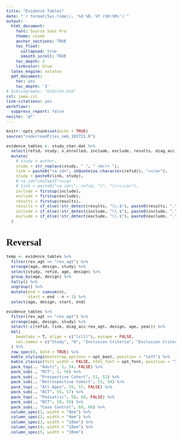 ```yaml
---
title: "Evidence Tables"
date: "`r format(Sys.time(), '%d %B, %Y (%H:%M)')`"
output:
  html_document:
    font: Source Sans Pro
    theme: cosmo
    anchor_sections: TRUE
    toc_float: 
      collapsed: true
      smooth_scroll: TRUE
    toc_depth: 3
    linkcolor: blue
  latex_engine: xelatex
  pdf_document:
    toc: yes
    toc_depth: '3'
# bibliography: "bib/cho.bib"
csl: jama.csl
link-citations: yes
workflowr:
  suppress_report: false
nocite: '@*'
---
```


```{=html}
<style type="text/css">
  body{
  font-size: 9.5pt;
  font-family: Source Sans Pro;
}

.list-group-item.active, .list-group-item.active:hover, .list-group-item.active:focus {
  color: #090909;
  background-color: #0909093d;
}

.lightable-classic.lightable-hover tbody tr:hover {
    background-color: #c5d4e4;
}
.btn-xs, .btn-group-xs>.btn { 
display: none; 
}

.btn-default {
display: none !important; 
}

:target {  /* fix target location so caption appears */
    display: block;    
    position: relative;     
    top: -60px;
    visibility: hidden;
}

</style>
```

```r
knitr::opts_chunk$set(echo = TRUE)
source("code/readFiles_nmb_102721.R")

```

```r
evidence_tables <- study_char.dat %>%
  select(refid, study, n_enrolled, include, exclude, results, diag_acc:rev_agt, design, age, year) %>%
  mutate(
    # study = author,
    study = str_replace(study, " ", " <br/> "),
    link = paste0("<a id=", shQuote(as.character(refid)), "></a>"),
    study = paste0(link, study),
    # <a id="choTab15"></a>
    # link = paste0("<a id=\", refid, "\", "\\>\</a>"),
    include = firstup(include),
    exclude = firstup(exclude),
    results = firstup(results),
    results = if_else(!str_detect(results, "\\.$"), paste0(results, "."), results),
    include = if_else(!str_detect(include, "\\.$"), paste0(include, "."), include),
    exclude = if_else(!str_detect(exclude, "\\.$"), paste0(exclude, "."), exclude)
  )
```

# **Reversal** 

```r
temp <- evidence_tables %>%
  filter(rev_agt == "rev_agt") %>% 
  arrange(age, design, study) %>% 
  select(study, refid, age, design) %>% 
  group_by(age, design) %>% 
  tally() %>% 
  ungroup() %>% 
  mutate(end = cumsum(n),
         start = end - n + 1) %>% 
  select(age, design, start, end)

evidence_tables %>%
  filter(rev_agt == "rev_agt") %>% 
  arrange(age, design, study) %>% 
  select(-c(refid, link, diag_acc:rev_agt, design, age, year)) %>%
  kbl(
    booktabs = T, align = c("lclll"), escape = FALSE,
    col.names = c("Study", "N", "Inclusion Criteria", "Exclusion Criteria", "Results")
  ) %>%
  row_spec(0, bold = TRUE) %>%
  kable_styling(bootstrap_options = opt_boot, position = "left") %>%
  kable_classic(full_width = FALSE, html_font = opt_font, position = "left", "hover") %>%
  pack_top(., "Adult", 1, 54, FALSE) %>%
  pack_sub(., "RCT", 1, 50) %>%
  pack_sub(., "Prospective Cohort", 51, 52) %>%
  pack_sub(., "Retrospective Cohort", 53, 54) %>%
  pack_top(., "All Ages", 55, 57, FALSE) %>%
  pack_sub(., "RCT", 55, 57) %>%
  pack_top(., "Pediatric", 58, 60, FALSE) %>%
  pack_sub(., "RCT", 58, 59) %>%
  pack_sub(., "Case Control", 60, 60) %>%
  column_spec(1, width = "8em") %>%
  column_spec(2, width = "4em") %>%
  column_spec(3, width = "18em") %>%
  column_spec(4, width = "18em") %>%
  column_spec(5, width = "30em")

```
